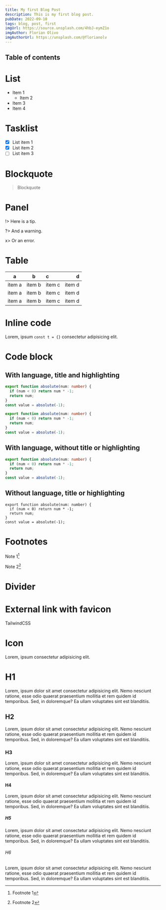 ```yaml
---
title: My first Blog Post
description: This is my first blog post.
pubDate: 2022-09-10
tags: blog, post, first
imgUrl: https://source.unsplash.com/4hbJ-eymZ1o
imgAuthor: Florian Olivo
imgAuthorUrl: https://unsplash.com/@florianolv
---
```




## Table of contents

# List

- Item 1
  - Item 2
- Item 3
- Item 4

# Tasklist

- [x] List item 1
- [x] List item 2
- [ ] List item 3

# Blockquote

> Blockquote

# Panel

!> Here is a tip.

?> And a warning.

x> Or an error.

# Table

| a      |   b    | c      |      d |
| ------ | :----: | :----- | -----: |
| item a | item b | item c | item d |
| item a | item b | item c | item d |
| item a | item b | item c | item d |

# Inline code

Lorem, ipsum `const t = {}` consectetur adipisicing elit.

# Code block

## With language, title and highlighting

```typescript title="examples/index.ts" {1-3,6}
export function absolute(num: number) {
  if (num < 0) return num * -1;
  return num;
}
const value = absolute(-1);

export function absolute(num: number) {
  if (num < 0) return num * -1;
  return num;
}
const value = absolute(-1);
```

## With language, without title or highlighting

```typescript
export function absolute(num: number) {
  if (num < 0) return num * -1;
  return num;
}
const value = absolute(-1);
```

## Without language, title or highlighting

```
export function absolute(num: number) {
  if (num < 0) return num * -1;
  return num;
}
const value = absolute(-1);
```

# Footnotes

Note 1[^1]

Note 2[^2]

# Divider

<Divider />

# External link with favicon

<ExternalLink href="https://tailwindcss.com/" favicon>
  TailwindCSS
</ExternalLink>

# Icon

Lorem, ipsum <Icon name="smiling-face-with-smiling-eyes" /> consectetur adipisicing elit.

# H1

Lorem, ipsum dolor sit amet consectetur adipisicing elit. Nemo nesciunt ratione, esse odio quaerat praesentium mollitia et rem quidem id temporibus. Sed, in doloremque? Ea ullam voluptates sint est blanditiis.

## H2

Lorem, ipsum dolor sit amet consectetur adipisicing elit. Nemo nesciunt ratione, esse odio quaerat praesentium mollitia et rem quidem id temporibus. Sed, in doloremque? Ea ullam voluptates sint est blanditiis.

### H3

Lorem, ipsum dolor sit amet consectetur adipisicing elit. Nemo nesciunt ratione, esse odio quaerat praesentium mollitia et rem quidem id temporibus. Sed, in doloremque? Ea ullam voluptates sint est blanditiis.

#### H4

Lorem, ipsum dolor sit amet consectetur adipisicing elit. Nemo nesciunt ratione, esse odio quaerat praesentium mollitia et rem quidem id temporibus. Sed, in doloremque? Ea ullam voluptates sint est blanditiis.

##### H5

Lorem, ipsum dolor sit amet consectetur adipisicing elit. Nemo nesciunt ratione, esse odio quaerat praesentium mollitia et rem quidem id temporibus. Sed, in doloremque? Ea ullam voluptates sint est blanditiis.

###### H6

Lorem, ipsum dolor sit amet consectetur adipisicing elit. Nemo nesciunt ratione, esse odio quaerat praesentium mollitia et rem quidem id temporibus. Sed, in doloremque? Ea ullam voluptates sint est blanditiis.

[^1]: Footnote 1
[^2]: Footnote 2
